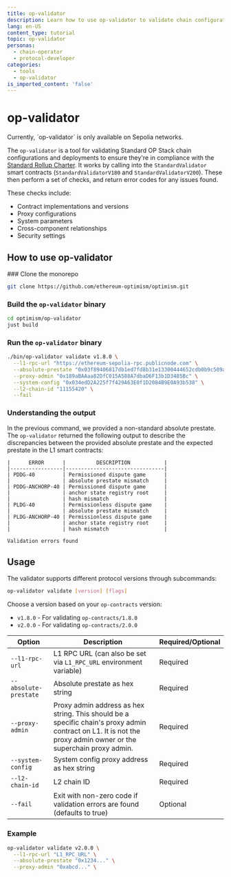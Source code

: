 ```yaml
---
title: op-validator
description: Learn how to use op-validator to validate chain configurations and deployments.
lang: en-US
content_type: tutorial
topic: op-validator
personas:
  - chain-operator
  - protocol-developer
categories:
  - tools
  - op-validator
is_imported_content: 'false'
---
```



# op-validator

<Callout type="info">
  Currently, `op-validator` is only available on Sepolia networks.
</Callout>

The `op-validator` is a tool for validating Standard OP Stack chain configurations and deployments to ensure they're in compliance with the [Standard Rollup Charter](/superchain/blockspace-charter#the-standard-rollup-charter). It works by calling into the `StandardValidator` smart contracts (`StandardValidatorV180` and `StandardValidatorV200`). These then perform a set of checks, and return error codes for any issues found.

These checks include:

*   Contract implementations and versions
*   Proxy configurations
*   System parameters
*   Cross-component relationships
*   Security settings

## How to use op-validator

<Steps>
  ### Clone the monorepo

  ```bash
  git clone https://github.com/ethereum-optimism/optimism.git
  ```

  ### Build the `op-validator` binary

  ```bash
  cd optimism/op-validator
  just build
  ```

  ### Run the `op-validator` binary

  ```bash
  ./bin/op-validator validate v1.8.0 \
    --l1-rpc-url "https://ethereum-sepolia-rpc.publicnode.com" \
    --absolute-prestate "0x03f89406817db1ed7fd8b31e13300444652cdb0b9c509a674de43483b2f83568" \
    --proxy-admin "0x189aBAAaa82DfC015A588A7dbaD6F13b1D3485Bc" \
    --system-config "0x034edD2A225f7f429A63E0f1D2084B9E0A93b538" \
    --l2-chain-id "11155420" \
    --fail
  ```

  ### Understanding the output

  In the previous command, we provided a non-standard absolute prestate. The `op-validator` returned the following output to describe the discrepancies between the provided absolute prestate and the expected prestate in the L1 smart contracts:

  ```
  |      ERROR      |          DESCRIPTION           |
  |-----------------|--------------------------------|
  | PDDG-40         | Permissioned dispute game      |
  |                 | absolute prestate mismatch     |
  | PDDG-ANCHORP-40 | Permissioned dispute game      |
  |                 | anchor state registry root     |
  |                 | hash mismatch                  |
  | PLDG-40         | Permissionless dispute game    |
  |                 | absolute prestate mismatch     |
  | PLDG-ANCHORP-40 | Permissionless dispute game    |
  |                 | anchor state registry root     |
  |                 | hash mismatch                  |

  Validation errors found
  ```
</Steps>

## Usage

The validator supports different protocol versions through subcommands:

```bash
op-validator validate [version] [flags]
```

Choose a version based on your `op-contracts` version:

*   `v1.8.0` - For validating `op-contracts/1.8.0`
*   `v2.0.0` - For validating `op-contracts/2.0.0`

| Option                | Description                                                                                                                                                     | Required/Optional |
| --------------------- | --------------------------------------------------------------------------------------------------------------------------------------------------------------- | ----------------- |
| `--l1-rpc-url`        | L1 RPC URL (can also be set via `L1_RPC_URL` environment variable)                                                                                              | Required          |
| `--absolute-prestate` | Absolute prestate as hex string                                                                                                                                 | Required          |
| `--proxy-admin`       | Proxy admin address as hex string. This should be a specific chain's proxy admin contract on L1. It is not the proxy admin owner or the superchain proxy admin. | Required          |
| `--system-config`     | System config proxy address as hex string                                                                                                                       | Required          |
| `--l2-chain-id`       | L2 chain ID                                                                                                                                                     | Required          |
| `--fail`              | Exit with non-zero code if validation errors are found (defaults to true)                                                                                       | Optional          |

### Example

```bash
op-validator validate v2.0.0 \
  --l1-rpc-url "L1_RPC_URL" \
  --absolute-prestate "0x1234..." \
  --proxy-admin "0xabcd..." \
```
